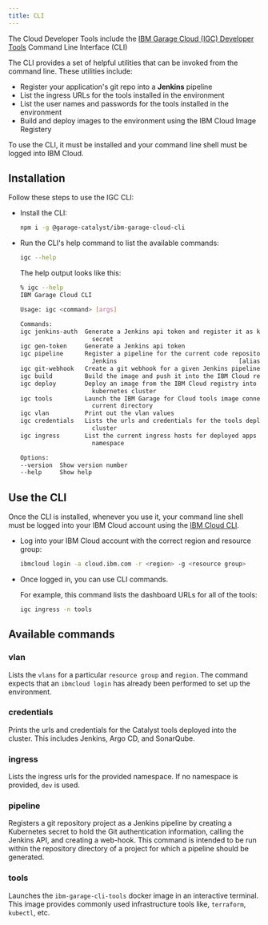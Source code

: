 ```yaml
---
title: CLI
---
```


<PageDescription>

The Cloud Developer Tools include the
[IBM Garage Cloud (IGC) Developer Tools](https://github.com/ibm-garage-cloud/ibm-garage-cloud-cli) Command Line Interface (CLI)

</PageDescription>

The CLI provides a set of helpful utilities that can be invoked from the command line. 
These utilities include:
- Register your application's git repo into a **Jenkins** pipeline
- List the ingress URLs for the tools installed in the environment
- List the user names and passwords for the tools installed in the environment
- Build and deploy images to the environment using the IBM Cloud Image Registery


To use the CLI, it must be installed and your command line shell must be logged into IBM Cloud.

## Installation

Follow these steps to use the IGC CLI:
- Install the CLI:
    ```bash
    npm i -g @garage-catalyst/ibm-garage-cloud-cli
    ````
- Run the CLI's help command to list the available commands:
    ```bash
    igc --help
    ```

    The help output looks like this:

    ```bash
    % igc --help
    IBM Garage Cloud CLI

    Usage: igc <command> [args]

    Commands:
    igc jenkins-auth  Generate a Jenkins api token and register it as kubernetes
                        secret
    igc gen-token     Generate a Jenkins api token
    igc pipeline      Register a pipeline for the current code repository in
                        Jenkins                                  [aliases: register]
    igc git-webhook   Create a git webhook for a given Jenkins pipeline
    igc build         Build the image and push it into the IBM Cloud registry
    igc deploy        Deploy an image from the IBM Cloud registry into a
                        kubernetes cluster
    igc tools         Launch the IBM Garage for Cloud tools image connected to the
                        current directory
    igc vlan          Print out the vlan values
    igc credentials   Lists the urls and credentials for the tools deployed to the
                        cluster
    igc ingress       List the current ingress hosts for deployed apps in a
                        namespace

    Options:
    --version  Show version number                                       [boolean]
    --help     Show help                                                 [boolean]
    ```

## Use the CLI

Once the CLI is installed, whenever you use it, your command line shell must be logged into your 
IBM Cloud account using the [IBM Cloud CLI](https://cloud.ibm.com/docs/cli "IBM Cloud CLI and Developer Tools").

- Log into your IBM Cloud account with the correct region and resource group:
    ```bash
    ibmcloud login -a cloud.ibm.com -r <region> -g <resource group>
    ```

- Once logged in, you can use CLI commands.

    For example, this command lists the dashboard URLs for all of the tools:

    ```bash
    igc ingress -n tools
    ```

## Available commands

### vlan

Lists the `vlans` for a particular `resource group` and `region`. The command
expects that an `ibmcloud login` has already been performed to set up the
environment.

### credentials

Prints the urls and credentials for the Catalyst tools deployed into the cluster.
This includes Jenkins, Argo CD, and SonarQube.

### ingress

Lists the ingress urls for the provided namespace. If no namespace
is provided, `dev` is used.

### pipeline

Registers a git repository project as a Jenkins pipeline by creating a Kubernetes secret to hold
the Git authentication information, calling the Jenkins API, and creating a web-hook.
This command is intended to be run within the repository directory of a project for
which a pipeline should be generated.

### tools

Launches the `ibm-garage-cli-tools` docker image in an interactive
terminal. This image provides commonly used infrastructure tools like,
`terraform`, `kubectl`, etc.

